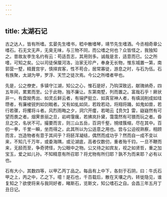 ```yaml
---
---
---
```

title: 太湖石记
---



古之达人，皆有所嗜。玄晏先生嗜书，嵇中散嗜琴，靖节先生嗜酒。今丞相奇章公嗜石。石无文无声，无臭无味，与三物不同，而公嗜之何也？众皆怪之，我独知之。昔故友李生名约有云：苟适吾志，其用则多。诚哉是言，适意而已。公之所嗜，可知之矣。公以司徒保厘河洛，治家无珍产，奉身无长物，惟东城置一第，南郭营一墅，精葺宫宇，慎择宾客，性不苟合，居常寡徒，游息之时，与石为伍。石有族聚，太湖为甲，罗浮、天竺之徒次焉。今公之所嗜者甲也。

先是，公之僚吏，多镇守江湖，知公之心，惟石是好，乃钩深致远，献瑰纳奇，四五年间，累累而至。公于此物，独不廉让。东第南墅，列而置之。富哉石乎！厥状非一。有盘拗秀出、如灵丘鲜云者，有端俨挺立、如真官神人者，有缜润削成如珪瓒者，有廉棱锐刿如剑戟者。又有如虬如凤，若跧若动，将翔将踊，如鬼如兽，若行若骤，将攫将斗者。风烈雨晦之夕，洞穴开癗，若喝云【贲欠】雷，嶷嶷然有可望而畏之者。烟霁景丽之旦，岩崿霮癘，若拂岚扑黛，霭霭然有可猥而玩之者。昏旦之交，名状不可。撮要而言，则三山五岳，百洞千壑，覙缕簇缩，尽在其中。百仞一拳，千里一瞬，坐而得之，此其所以为公适意之用也。尝与公迫视熟察，相顾而言，岂造物者有意于其间乎？将胚浑凝结，偶然而成功乎？然而自一成不变以来，不知几千万年，或委海隅，或沦湖底，高者仅数仞，重者殆千钧，一旦不鞭而来，无胫而至，争奇骋怪，为公眼中之物。公又待之如宾友，视之如贤哲，重之加宝玉，爱之如儿孙。不知精意有所召耶？将尤物有所归耶？孰不为而来耶？必有以也。

石有大小，其数四等，以甲乙丙丁品之。每品有上中下，各刻于石阴，曰：牛氏石甲之上，丙之中，乙之下。噫！是石也，千百载后，散在天壤之内，转徙隐见，谁复知之？欲使将来与我同好者，睹斯石，览斯文，知公嗜石之自。会昌三年五月丁丑日记。